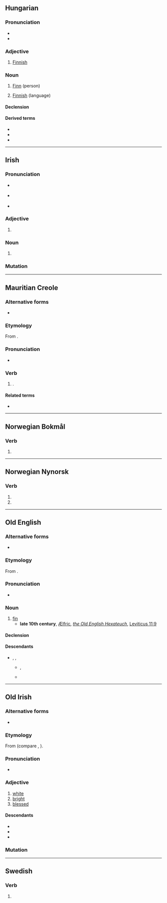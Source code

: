 {{also|Finn|fínn}}
==Hungarian==

===Pronunciation===
* {{hu-IPA}}
* {{hyphenation|hu|finn}}

===Adjective===
{{hu-adj|-}}

# [[Finnish]] {{gloss|of or relating to [[Finland]], its people or language}}

===Noun===
{{hu-noun|ek}}

# [[Finn]] (person)
# {{lb|hu|singular only}} [[Finnish]] (language)

====Declension====
{{hu-infl-nom|finne|e|esm_sg=1}}{{hu-pos-etek|finn|j|jei}}

====Derived terms====
* {{l|hu|Finnország}}
* {{l|hu|Finn Köztársaság}}
* {{l|hu|Finn-öböl}}

{{topics|hu|Languages}}
{{topics|hu|Nationalities}}

----

==Irish==

===Pronunciation===
* {{a|Waterford}} {{IPA|ga|/fʲiːɲ/}}
* {{a|Cork|Kerry|Galway}} {{IPA|ga|/fʲiːn̠ʲ/}}
* {{a|Mayo|Ulster}} {{IPA|ga|/fʲɪn̠ʲ/}}

===Adjective===
{{head|ga|adjective form}}

# {{inflection of|ga|fionn||voc//gen|m|s|;|{{lb|ga|archaic}}|dat|f|s}}

===Noun===
{{head|ga|noun form|g=m}}

# {{inflection of|ga|fionn||gen|s}}

===Mutation===
{{ga-mut}}

----

==Mauritian Creole==

===Alternative forms===
* {{alter|mfe|inn}}

===Etymology===
From {{der|mfe|fr|finir||finish}}.

===Pronunciation===
* {{IPA|mfe|/fin/}}

===Verb===
{{mfe-verb|finn}}

# {{lb|mfe|auxiliary}} {{non-gloss definition|Used to indicate [[present perfect]] tense or [[past tense]], commonly contracted to "{{l|mfe|inn}}" in speech}}.

====Related terms====
* {{l|mfe|fini}}

----

==Norwegian Bokmål==

===Verb===
{{head|nb|verb form}}

# {{inflection of|nb|finne||imp}}

----

==Norwegian Nynorsk==

===Verb===
{{head|nn|verb form}}

# {{nn-verb-form of|present tense|finn}}
# {{nn-verb-form of|imperative|finn}}

----

==Old English==

===Alternative forms===
* {{alter|ang|fin}}

===Etymology===
From {{inh|ang|gem-pro|*finnō}}.

===Pronunciation===
* {{ang-IPA|finn}}

===Noun===
{{ang-noun|m}}

# [[fin]]
#* '''late 10th century''', [[w:Ælfric of Eynsham|Ælfric]], ''[[w:Old English Hexateuch|the Old English Hexateuch]]'', [https://books.google.com/books?id=QrZUAAAAcAAJ&pg=PA188 Leviticus 11:9]
#*: {{quote|ang|Ne ete ġē nānne fisċ būtan þā þe habbaþ '''finnas''' and sċielle.|Don't eat any fish except those that have '''fins''' and scales.}}

====Declension====
{{ang-decl-noun-a-m|finn}}

====Descendants====
* {{desc|enm|finne}}, {{l|enm|fynne}}, {{l|enm|fyn}}
** {{desc|sco|fin}}, {{l|sco|fyn}}
** {{desc|en|fin}}

----

==Old Irish==

===Alternative forms===
* {{l|sga|find}}

===Etymology===
From {{inh|sga|cel-pro|*windos||white}} (compare {{cog|cy|gwyn}}, {{cog|cel-gau|vindos}}).

===Pronunciation===
* {{IPA|sga|/fʲin͈/}}

===Adjective===
{{sga-adj}}

# [[white]]
# [[bright]]
# [[blessed]]

====Descendants====
* {{desc|ga|fionn}}
* {{desc|gv|fynn}}
* {{desc|gd|fionn}}

===Mutation===
{{sga-mutation|f|inn}}

----

==Swedish==

===Verb===
{{head|sv|verb form}}

# {{sv-verb-form-imp|finna}}